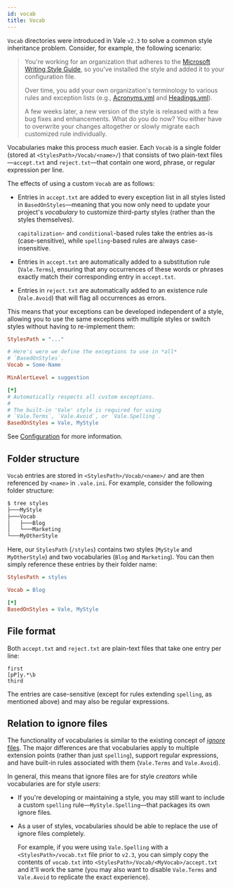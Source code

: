 ```yaml
---
id: vocab
title: Vocab
---
```


`Vocab` directories were introduced in Vale `v2.3` to solve a common style
inheritance problem. Consider, for example, the following scenario:

> You're working for an organization that adheres to the
> [Microsoft Writing Style Guide](https://github.com/errata-ai/Microsoft), so
> you've installed the style and added it to your configuration file.
>
> Over time, you add your own organization's terminology to various rules and
> exception lists (e.g.,
> [Acronyms.yml](https://github.com/errata-ai/Microsoft/blob/master/Microsoft/Acronyms.yml)
> and
> [Headings.yml](https://github.com/errata-ai/Microsoft/blob/master/Microsoft/Headings.yml)).
>
> A few weeks later, a new version of the style is released with a few bug fixes and
> enhancements. What do you do now? You either have to overwrite your changes altogether
> or slowly migrate each customized rule individually.

Vocabularies make this process *much* easier. Each `Vocab` is a single folder
(stored at `<StylesPath>/Vocab/<name>/`) that consists of two plain-text
files&mdash;`accept.txt` and `reject.txt`&mdash;that contain one word, phrase,
or regular expression per line.

The effects of using a custom `Vocab` are as follows:

* Entries in `accept.txt` are added to every exception list in all styles
  listed in `BasedOnStyles`&mdash;meaning that you now only need to update your
  project's *vocabulary* to customize third-party styles (rather than the
  styles themselves).

  `capitalization`- and `conditional`-based rules take the entries as-is
  (case-sensitive), while `spelling`-based rules are always case-insensitive.

* Entries in `accept.txt` are automatically added to a substitution rule
  (`Vale.Terms`), ensuring that any occurrences of these words or phrases
  exactly match their corresponding entry in `accept.txt`.

* Entries in `reject.txt` are automatically added to an existence rule
  (`Vale.Avoid`) that will flag all occurrences as errors.

This means that your exceptions can be developed independent of a style,
allowing you to use the same exceptions with multiple styles or switch styles
without having to re-implement them:

```ini
StylesPath = "..."

# Here's were we define the exceptions to use in *all*
# `BasedOnStyles`.
Vocab = Some-Name

MinAlertLevel = suggestion

[*]
# Automatically respects all custom exceptions.
#
# The built-in 'Vale' style is required for using
# `Vale.Terms`, `Vale.Avoid`, or `Vale.Spelling`.
BasedOnStyles = Vale, MyStyle
```

See [Configuration](/vale/config) for more information.

## Folder structure

`Vocab` entries are stored in `<StylesPath>/Vocab/<name>/` and are then
referenced by `<name>` in `.vale.ini`. For example, consider the following
folder structure:

```bash
$ tree styles
├───MyStyle
├───Vocab
│   ├───Blog
│   └───Marketing
└───MyOtherStyle
```

Here, our `StylesPath` (`/styles`) contains two styles (`MyStyle` and
`MyOtherStyle`) and two vocabularies (`Blog` and `Marketing`). You can then
simply reference these entries by their folder name:

```ini title=".vale.ini"
StylesPath = styles

Vocab = Blog

[*]
BasedOnStyles = Vale, MyStyle
```

## File format

Both `accept.txt` and `reject.txt` are plain-text files that take one
entry per line:

```text
first
[pP]y.*\b
third
```

The entries are case-sensitive (except for rules extending `spelling`, as
mentioned above) and may also be regular expressions.

## Relation to ignore files

The functionality of vocabularies is similar to the existing concept of
[*ignore* files](styles#ignoring-non-dictionary-words). The major differences
are that vocabularies apply to multiple extension points (rather than just
`spelling`), support regular expressions, and have built-in rules associated
with them (`Vale.Terms` and `Vale.Avoid`).

In general, this means that ignore files are for style *creators* while
vocabularies are for style *users*:

* If you're developing or maintaining a style, you may still want to include a
  custom `spelling` rule&mdash;`MyStyle.Spelling`&mdash;that packages its own
  ignore files.

* As a user of styles, vocabularies should be able to replace the use of ignore
  files completely.

  For example, if you were using `Vale.Spelling` with a `<StylesPath>/vocab.txt`
  file prior to `v2.3`, you can simply copy the contents of `vocab.txt` into
  `<StylesPath>/Vocab/<MyVocab>/accept.txt` and it'll work the same (you may
  also want to disable `Vale.Terms` and `Vale.Avoid` to replicate the exact
  experience).
